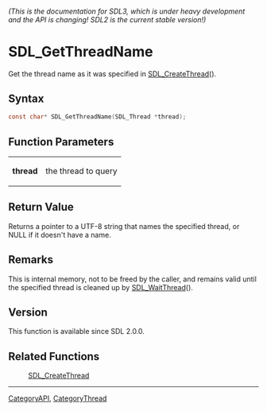 ====== (This is the documentation for SDL3, which is under heavy development and the API is changing! SDL2 is the current stable version!) ======
= SDL_GetThreadName =

Get the thread name as it was specified in [[SDL_CreateThread]]().

== Syntax ==

<syntaxhighlight lang='c'>
const char* SDL_GetThreadName(SDL_Thread *thread);
</syntaxhighlight>

== Function Parameters ==

{|
|'''thread'''
|the thread to query
|}

== Return Value ==

Returns a pointer to a UTF-8 string that names the specified thread, or
NULL if it doesn't have a name.

== Remarks ==

This is internal memory, not to be freed by the caller, and remains valid
until the specified thread is cleaned up by [[SDL_WaitThread]]().

== Version ==

This function is available since SDL 2.0.0.

== Related Functions ==

:[[SDL_CreateThread]]

----
[[CategoryAPI]], [[CategoryThread]]


